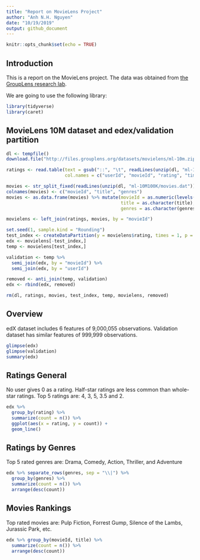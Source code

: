 ```yaml
---
title: "Report on MovieLens Project"
author: "Anh N.H. Nguyen"
date: "10/19/2019"
output: github_document
---
```


```r
knitr::opts_chunk$set(echo = TRUE)
```

## Introduction

This is a report on the MovieLens project. The data was obtained from [the GroupLens research lab](https://grouplens.org/datasets/movielens/latest/).

We are going to use the following library:

```r
library(tidyverse)
library(caret)
```

## MovieLens 10M dataset and edex/validation partition

```r
dl <- tempfile()
download.file("http://files.grouplens.org/datasets/movielens/ml-10m.zip", dl)

ratings <- read.table(text = gsub("::", "\t", readLines(unzip(dl, "ml-10M100K/ratings.dat"))),
                      col.names = c("userId", "movieId", "rating", "timestamp"))

movies <- str_split_fixed(readLines(unzip(dl, "ml-10M100K/movies.dat")), "\\::", 3)
colnames(movies) <- c("movieId", "title", "genres")
movies <- as.data.frame(movies) %>% mutate(movieId = as.numeric(levels(movieId))[movieId],
                                           title = as.character(title),
                                           genres = as.character(genres))

movielens <- left_join(ratings, movies, by = "movieId")

set.seed(1, sample.kind = "Rounding")
test_index <- createDataPartition(y = movielens$rating, times = 1, p = 0.1, list = FALSE)
edx <- movielens[-test_index,]
temp <- movielens[test_index,]

validation <- temp %>% 
  semi_join(edx, by = "movieId") %>%
  semi_join(edx, by = "userId")

removed <- anti_join(temp, validation)
edx <- rbind(edx, removed)

rm(dl, ratings, movies, test_index, temp, movielens, removed)
```

## Overview

edX dataset includes 6 features of 9,000,055 observations. Validation dataset has similar features of 999,999 observations. 

```r
glimpse(edx)
glimpse(validation)
summary(edx)
```

## Ratings General

No user gives 0 as a rating. Half-star ratings are less common than whole-star ratings. Top 5 ratings are: 4, 3, 5, 3.5 and 2. 

```r
edx %>%
  group_by(rating) %>%
  summarize(count = n()) %>%
  ggplot(aes(x = rating, y = count)) +
  geom_line()
```

## Ratings by Genres

Top 5 rated genres are: Drama, Comedy, Action, Thriller, and Adventure

```r
edx %>% separate_rows(genres, sep = "\\|") %>%
  group_by(genres) %>%
  summarize(count = n()) %>%
  arrange(desc(count))
```

## Movies Rankings

Top rated movies are: Pulp Fiction, Forrest Gump, Silence of the Lambs, Jurassic Park, etc. 

```r
edx %>% group_by(movieId, title) %>%
  summarize(count = n()) %>%
  arrange(desc(count))
```